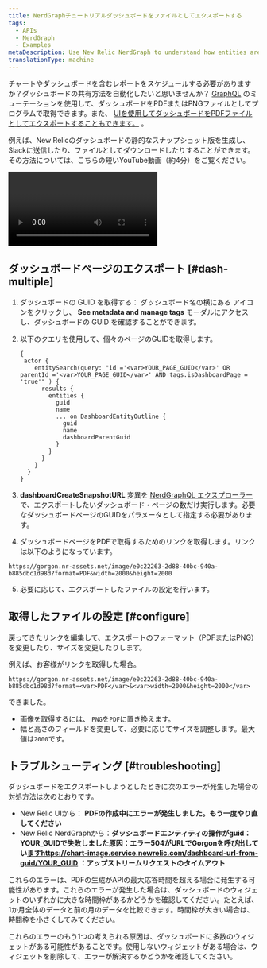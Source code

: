 ```yaml
---
title: NerdGraphチュートリアルダッシュボードをファイルとしてエクスポートする
tags:
  - APIs
  - NerdGraph
  - Examples
metaDescription: Use New Relic NerdGraph to understand how entities are related.
translationType: machine
---
```


チャートやダッシュボードを含むレポートをスケジュールする必要がありますか？ダッシュボードの共有方法を自動化したいと思いませんか？ [GraphQL](/docs/apis/nerdgraph/get-started/introduction-new-relic-nerdgraph) のミューテーションを使用して、ダッシュボードをPDFまたはPNGファイルとしてプログラムで取得できます。また、 [UIを使用してダッシュボードをPDFファイルとしてエクスポートすることもできます。](/docs/dashboards/manage-your-dashboard/manage-your-dashboard#dash-export) 。

例えば、New Relicのダッシュボードの静的なスナップショット版を生成し、Slackに送信したり、ファイルとしてダウンロードしたりすることができます。その方法については、こちらの短いYouTube動画（約4分）をご覧ください。

<Video
  id="v5vBGV2Yy_0"
  type="youtube"
/>

## ダッシュボードページのエクスポート [#dash-multiple]

1. ダッシュボードの GUID を取得する： ダッシュボード名の横にある <Icon name="fe-tag"/>アイコンをクリックし、 **See metadata and manage tags** モーダルにアクセスし、ダッシュボードの GUID を確認することができます。

2. 以下のクエリを使用して、個々のページのGUIDを取得します。

   ```
   {
    actor {
       entitySearch(query: "id ='<var>YOUR_PAGE_GUID</var>' OR parentId ='<var>YOUR_PAGE_GUID</var>' AND tags.isDashboardPage = 'true'" ) {
         results {
           entities {
             guid
             name
             ... on DashboardEntityOutline {
               guid
               name
               dashboardParentGuid
             }
           }
         }
       }
     }
   }
   ```

3. **dashboardCreateSnapshotURL** 変異を [NerdGraphQL エクスプローラー](https://api.newrelic.com/graphiql) で、エクスポートしたいダッシュボード・ページの数だけ実行します。必要なダッシュボードページのGUIDをパラメータとして指定する必要があります。

4. ダッシュボードページをPDFで取得するためのリンクを取得します。リンクは以下のようになっています。

```
https://gorgon.nr-assets.net/image/e0c22263-2d88-40bc-940a-b885dbc1d98d?format=PDF&width=2000&height=2000
```

5. [](#configure)必要に応じて、エクスポートしたファイルの設定を行います。

## 取得したファイルの設定 [#configure]

戻ってきたリンクを編集して、エクスポートのフォーマット（PDFまたはPNG）を変更したり、サイズを変更したりします。

例えば、お客様がリンクを取得した場合。

```
https://gorgon.nr-assets.net/image/e0c22263-2d88-40bc-940a-b885dbc1d98d?format=<var>PDF</var>&<var>width=2000&height=2000</var>
```

できました。

* 画像を取得するには、 `PNG`を`PDF`に置き換えます。
* 幅と高さのフィールドを変更して、必要に応じてサイズを調整します。最大値は`2000`です。

## トラブルシューティング [#troubleshooting]

ダッシュボードをエクスポートしようとしたときに次のエラーが発生した場合の対処方法は次のとおりです。

* New Relic UIから： **PDFの作成中にエラーが発生しました。もう一度やり直してください**
* New Relic NerdGraphから：**ダッシュボードエンティティの操作がguid：YOUR_GUIDで失敗しました原因：エラー504がURLでGorgonを呼び出してい[ますhttps://chart-image.service.newrelic.com/dashboard-url-from-guid/YOUR_GUID](https://chart-image.service.newrelic.com/dashboard-url-from-guid/YOUR_GUID) ：アップストリームリクエストのタイムアウト**

これらのエラーは、PDFの生成がAPIの最大応答時間を超える場合に発生する可能性があります。これらのエラーが発生した場合は、ダッシュボードのウィジェットのいずれかに大きな時間枠があるかどうかを確認してください。たとえば、1か月全体のデータと前の月のデータを比較できます。時間枠が大きい場合は、時間枠を小さくしてみてください。

これらのエラーのもう1つの考えられる原因は、ダッシュボードに多数のウィジェットがある可能性があることです。使用しないウィジェットがある場合は、ウィジェットを削除して、エラーが解決するかどうかを確認してください。